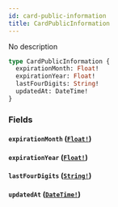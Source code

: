 ```yaml
---
id: card-public-information
title: CardPublicInformation
---
```


No description

```graphql
type CardPublicInformation {
  expirationMonth: Float!
  expirationYear: Float!
  lastFourDigits: String!
  updatedAt: DateTime!
}
```

### Fields

#### `expirationMonth` ([`Float!`](/graphql/scalars/float))

#### `expirationYear` ([`Float!`](/graphql/scalars/float))

#### `lastFourDigits` ([`String!`](/graphql/scalars/string))

#### `updatedAt` ([`DateTime!`](/graphql/scalars/date-time))
